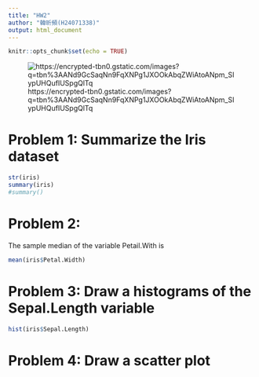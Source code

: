```yaml
---
title: "HW2"
author: "韓昕頻(H24071338)"
output: html_document
---
```


```r
knitr::opts_chunk$set(echo = TRUE)
```
![https://encrypted-tbn0.gstatic.com/images?q=tbn%3AANd9GcSaqNn9FqXNPg1JXOOkAbqZWiAtoANpm_SIypUHQufIUSpgQlTq](https://encrypted-tbn0.gstatic.com/images?q=tbn%3AANd9GcSaqNn9FqXNPg1JXOOkAbqZWiAtoANpm_SIypUHQufIUSpgQlTq)

# Problem 1: Summarize the Iris dataset 

```r
str(iris)
summary(iris)
#summary()
```

# Problem 2:

The sample median of the variable Petail.With is  
```r
mean(iris$Petal.Width)
```
# Problem 3: Draw a histograms of the Sepal.Length variable

```r
hist(iris$Sepal.Length)
```

# Problem 4: Draw a scatter plot 
